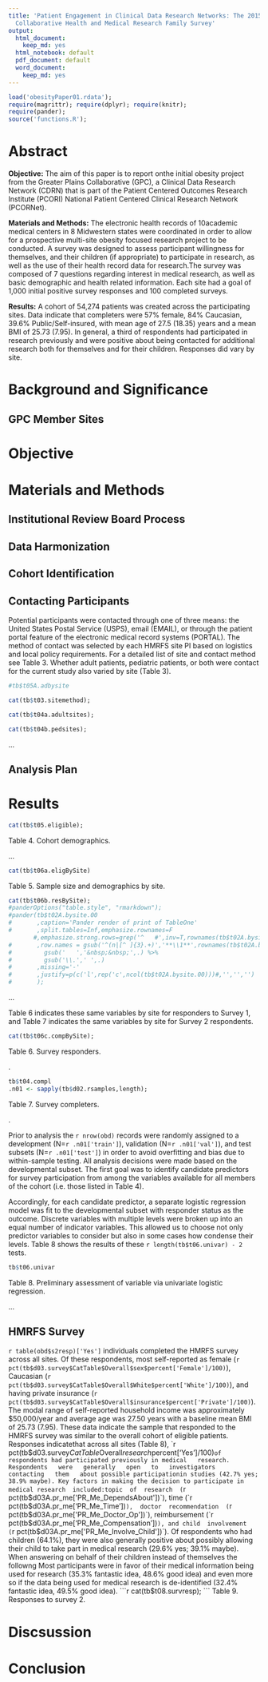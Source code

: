 ```yaml
---
title: 'Patient Engagement in Clinical Data Research Networks: The 2015 Greater Plains
  Collaborative Health and Medical Research Family Survey'
output:
  html_document:
    keep_md: yes
  html_notebook: default
  pdf_document: default
  word_document:
    keep_md: yes
---
```

```r
load('obesityPaper01.rdata');
require(magrittr); require(dplyr); require(knitr);
require(pander);
source('functions.R');
```
# Abstract

**Objective:** The aim of this paper is to report onthe initial obesity project from the Greater Plains Collaborative (GPC), a Clinical Data Research Network (CDRN) that is part of the Patient Centered Outcomes Research Institute (PCORI) National Patient Centered Clinical Research Network (PCORNet). 

**Materials and Methods:** The electronic health records of 10academic medical centers in 8 Midwestern states were coordinated in order to allow for a prospective multi-site obesity focused research project to be conducted. A survey was designed to assess participant willingness for themselves, and their children (if appropriate) to participate in research, as well as the use of their health record data for research.The survey was composed of 7 questions regarding interest in medical research, as well as basic demographic and health related information. Each site had a goal of 1,000 initial positive survey responses and 100 completed surveys.

**Results:** A cohort of 54,274 patients was created across the participating sites.  Data indicate that completers were 57% female, 84% Caucasian, 39.6% Public/Self-insured, with mean age of 27.5 (18.35) years and a mean BMI of 25.73 (7.95). In general, a third of respondents had participated in research previously and were positive about being contacted for additional research both for themselves and for their children. Responses did vary by site.  

# Background and Significance

## GPC Member Sites

# Objective

# Materials and Methods

## Institutional Review Board Process

## Data Harmonization

## Cohort Identification

## Contacting Participants

Potential participants were contacted through one of three means: the United States Postal Service (USPS), email (EMAIL), or through the patient portal feature of the electronic medical record systems (PORTAL). The method of contact was selected by each HMRFS site PI based on logistics and local policy requirements. For a detailed list of site and contact method see Table 3. Whether adult patients, pediatric patients, or both were contact for the current study also varied by site (Table 3).

```r
#tb$t05A.adbysite

cat(tb$t03.sitemethod);

```

```r
cat(tb$t04a.adultsites);
```

```r
cat(tb$t04b.pedsites);
```

...

## Analysis Plan

# Results

```r
cat(tb$t05.eligible);
```
[Table 4. Cohort demographics.]{custom-style="Caption"}

...

```r
cat(tb$t06a.eligBySite)
```
[Table 5. Sample size and demographics by site.]{custom-style="Caption"}


```r
cat(tb$t06b.resBySite);
#panderOptions("table.style", "rmarkdown");
#pander(tb$t02A.bysite.00
#       ,caption='Pander render of print of TableOne'
#       ,split.tables=Inf,emphasize.rownames=F
       #,emphasize.strong.rows=grep('^   #',inv=T,rownames(tb$t02A.bysite.00))
#       ,row.names = gsub('^(n|[^ ]{3}.+)','**\\1**',rownames(tb$t02A.bysite.00)) %>% 
#         gsub('   ','&nbsp;&nbsp;',.) %>% 
#         gsub('\\.',' ',.)
#       ,missing='-'
#       ,justify=p(c('l',rep('c',ncol(tb$t02A.bysite.00)))#,'','','')
#       );
```
...

Table 6 indicates these same variables by site for responders to Survey 1, and Table 7 indicates the same variables by site for Survey 2 respondents.
```r
cat(tb$t06c.compBySite);
```
[Table 6. Survey responders.]{custom-style="Caption"}

.

```r
tb$t04.compl
.n01 <- sapply(tb$d02.rsamples,length);
```
[Table 7. Survey completers.]{custom-style="Caption"}

.

Prior to analysis the `r nrow(obd)` records were randomly assigned to a development (N=`r .n01['train']`), 
validation (N=`r .n01['val']`), and test subsets 
(N=`r .n01['test']`) in order to avoid overfitting and bias due to within-sample testing. All analysis
decisions were made based on the developmental subset. The first
goal was to identify candidate predictors for survey participation from among the variables available for all 
members of the cohort (i.e. those listed in Table 4). 

Accordingly, for each candidate predictor, a separate logistic regression model was fit to the developmental subset with responder
status as the outcome. Discrete variables with multiple levels were broken up into an equal number of indicator variables. This allowed us to
choose not only predictor variables to consider but also in some 
cases how condense their levels. Table 8 shows the results of these `r length(tb$t06.univar) - 2` tests.
```r
tb$t06.univar
```
[Table 8. Preliminary assessment of variable via univariate logistic regression.]{custom-style="Caption"}

...



## HMRFS Survey
`r table(obd$s2resp)['Yes']` individuals completed the HMRFS survey across all sites. Of these respondents, most self-reported as female (`r pct(tb$d03.survey$CatTable$Overall$sex$percent['Female']/100)`),  Caucasian  (`r pct(tb$d03.survey$CatTable$Overall$White$percent['White']/100)`), 
and  having  private  insurance  (`r pct(tb$d03.survey$CatTable$Overall$insurance$percent['Private']/100)`). The modal range of self-reported household  income  was approximately $50,000/year and average age was 27.50 years with a baseline mean BMI of 25.73 (7.95). These data  indicate  the  sample  that  responded  to  the  HMRFS  survey  was  similar  to  the  overall  cohort  of  eligible patients. Responses indicatethat across all sites (Table 8), `r pct(tb$d03.survey$CatTable$Overall$research$percent['Yes']/100)` of respondents had participated previously in medical   research.   Respondents   were   generally   open   to   investigators   contacting   them   about possible participationin studies (42.7% yes; 38.9% maybe). Key factors in making the decision to participate in medical research  included:topic  of  research  (`r pct(tb$d03A.pr_me['PR_Me_DependsAbout'])`),  time  (`r pct(tb$d03A.pr_me['PR_Me_Time'])`),  doctor  recommendation  (`r pct(tb$d03A.pr_me['PR_Me_Doctor_Op'])`),  reimbursement  (`r pct(tb$d03A.pr_me['PR_Me_Compensation'])`), and child  involvement  (`r pct(tb$d03A.pr_me['PR_Me_Involve_Child'])`). Of  respondents who  had  children  (64.1%), they  were  also  generally  positive  about possibly allowing their child to take part in medical research (29.6% yes; 39.1% maybe). When answering on behalf of their children instead of themselves the followng  Most participants were in favor of their medical information being used for research (35.3% fantastic idea, 48.6% good idea) and even more so if the data being used for medical research is de-identified (32.4% fantastic idea, 49.5% good idea). 
```r
cat(tb$t08.survresp);
```
[Table 9. Responses to survey 2.]{custom-style="Caption"}


# Discsussion

# Conclusion
